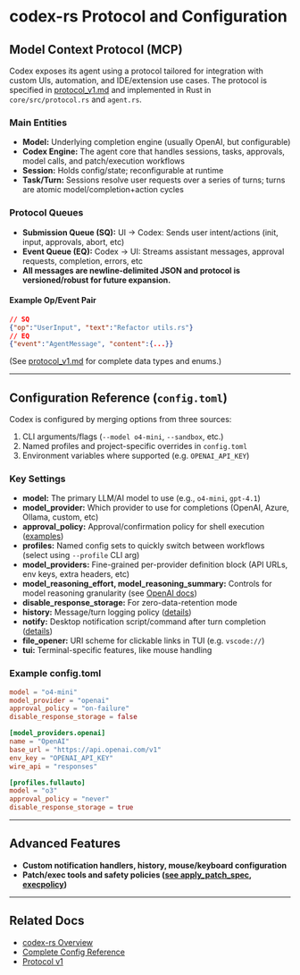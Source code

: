 # codex-rs Protocol and Configuration

## Model Context Protocol (MCP)
Codex exposes its agent using a protocol tailored for integration with custom UIs, automation, and IDE/extension use cases. The protocol is specified in [protocol_v1.md](./docs/protocol_v1.md) and implemented in Rust in `core/src/protocol.rs` and `agent.rs`.

### Main Entities
- **Model:** Underlying completion engine (usually OpenAI, but configurable)
- **Codex Engine:** The agent core that handles sessions, tasks, approvals, model calls, and patch/execution workflows
- **Session:** Holds config/state; reconfigurable at runtime
- **Task/Turn:** Sessions resolve user requests over a series of turns; turns are atomic model/completion+action cycles

### Protocol Queues
- **Submission Queue (SQ):** UI → Codex: Sends user intent/actions (init, input, approvals, abort, etc)
- **Event Queue (EQ):** Codex → UI: Streams assistant messages, approval requests, completion, errors, etc
- **All messages are newline-delimited JSON and protocol is versioned/robust for future expansion.**

#### Example Op/Event Pair
```json
// SQ
{"op":"UserInput", "text":"Refactor utils.rs"}
// EQ
{"event":"AgentMessage", "content":{...}}
```
(See [protocol_v1.md](./docs/protocol_v1.md) for complete data types and enums.)

---

## Configuration Reference (`config.toml`)
Codex is configured by merging options from three sources:
1. CLI arguments/flags (`--model o4-mini`, `--sandbox`, etc.)
2. Named profiles and project-specific overrides in `config.toml`
3. Environment variables where supported (e.g. `OPENAI_API_KEY`)

### Key Settings
- **model:** The primary LLM/AI model to use (e.g., `o4-mini`, `gpt-4.1`)
- **model_provider:** Which provider to use for completions (OpenAI, Azure, Ollama, custom, etc)
- **approval_policy:** Approval/confirmation policy for shell execution ([examples](./config.md#approval_policy))
- **profiles:** Named config sets to quickly switch between workflows (select using `--profile` CLI arg)
- **model_providers:** Fine-grained per-provider definition block (API URLs, env keys, extra headers, etc)
- **model_reasoning_effort, model_reasoning_summary:** Controls for model reasoning granularity (see [OpenAI docs](https://platform.openai.com/docs/guides/reasoning?api-mode=responses#get-started-with-reasoning))
- **disable_response_storage:** For zero-data-retention mode
- **history:** Message/turn logging policy ([details](./config.md#history))
- **notify:** Desktop notification script/command after turn completion ([details](./config.md#notify))
- **file_opener:** URI scheme for clickable links in TUI (e.g. `vscode://`)
- **tui:** Terminal-specific features, like mouse handling

### Example config.toml
```toml
model = "o4-mini"
model_provider = "openai"
approval_policy = "on-failure"
disable_response_storage = false

[model_providers.openai]
name = "OpenAI"
base_url = "https://api.openai.com/v1"
env_key = "OPENAI_API_KEY"
wire_api = "responses"

[profiles.fullauto]
model = "o3"
approval_policy = "never"
disable_response_storage = true
```

---

## Advanced Features
- **Custom notification handlers, history, mouse/keyboard configuration**
- **Patch/exec tools and safety policies ([see apply_patch_spec](../codex-rs/apply-patch/apply_patch_tool_instructions.md), [execpolicy](../codex-rs/execpolicy/README.md))**

---

## Related Docs
- [codex-rs Overview](./codex-rs-overview.mdx)
- [Complete Config Reference](../codex-rs/config.md)
- [Protocol v1](./docs/protocol_v1.md)
